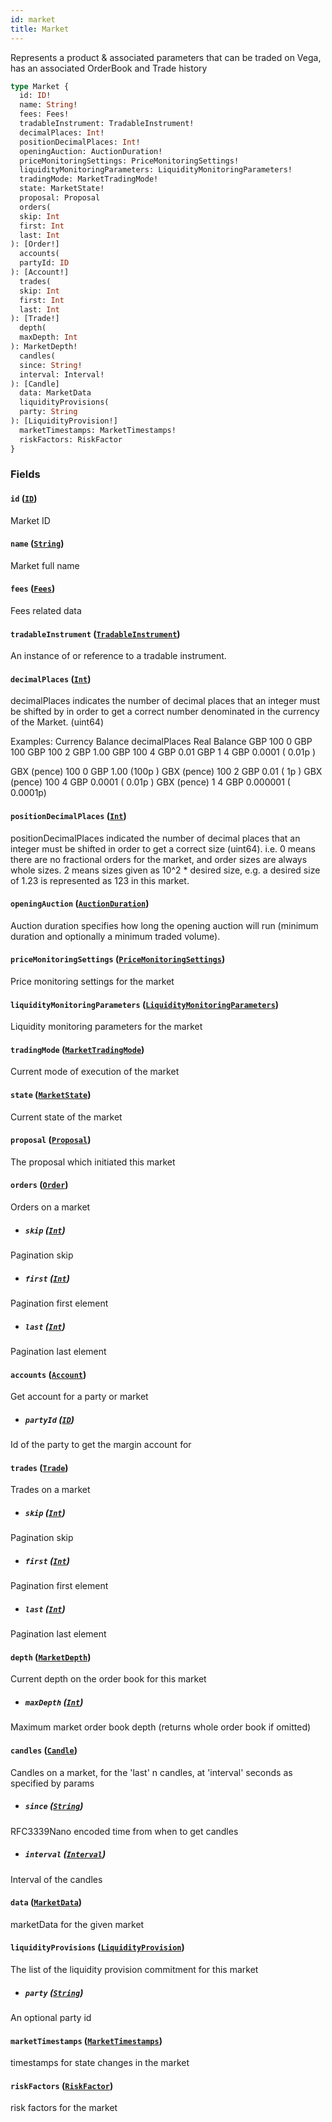 ```yaml
---
id: market
title: Market
---
```



Represents a product & associated parameters that can be traded on Vega, has an associated OrderBook and Trade history

```graphql
type Market {
  id: ID!
  name: String!
  fees: Fees!
  tradableInstrument: TradableInstrument!
  decimalPlaces: Int!
  positionDecimalPlaces: Int!
  openingAuction: AuctionDuration!
  priceMonitoringSettings: PriceMonitoringSettings!
  liquidityMonitoringParameters: LiquidityMonitoringParameters!
  tradingMode: MarketTradingMode!
  state: MarketState!
  proposal: Proposal
  orders(
  skip: Int
  first: Int
  last: Int
): [Order!]
  accounts(
  partyId: ID
): [Account!]
  trades(
  skip: Int
  first: Int
  last: Int
): [Trade!]
  depth(
  maxDepth: Int
): MarketDepth!
  candles(
  since: String!
  interval: Interval!
): [Candle]
  data: MarketData
  liquidityProvisions(
  party: String
): [LiquidityProvision!]
  marketTimestamps: MarketTimestamps!
  riskFactors: RiskFactor
}
```


### Fields

#### `id` ([`ID`](/docs/testnet/graphql/scalars/id))

Market ID


#### `name` ([`String`](/docs/testnet/graphql/scalars/string))

Market full name


#### `fees` ([`Fees`](/docs/testnet/graphql/objects/fees))

Fees related data


#### `tradableInstrument` ([`TradableInstrument`](/docs/testnet/graphql/objects/tradable-instrument))

An instance of or reference to a tradable instrument.


#### `decimalPlaces` ([`Int`](/docs/testnet/graphql/scalars/int))

decimalPlaces indicates the number of decimal places that an integer must be shifted by in order to get a correct
number denominated in the currency of the Market. (uint64)

Examples:
Currency     Balance  decimalPlaces  Real Balance
GBP              100              0       GBP 100
GBP              100              2       GBP   1.00
GBP              100              4       GBP   0.01
GBP                1              4       GBP   0.0001   (  0.01p  )

GBX (pence)      100              0       GBP   1.00     (100p     )
GBX (pence)      100              2       GBP   0.01     (  1p     )
GBX (pence)      100              4       GBP   0.0001   (  0.01p  )
GBX (pence)        1              4       GBP   0.000001 (  0.0001p)


#### `positionDecimalPlaces` ([`Int`](/docs/testnet/graphql/scalars/int))

positionDecimalPlaces indicated the number of decimal places that an integer must be shifted in order to get a correct size (uint64).
i.e. 0 means there are no fractional orders for the market, and order sizes are always whole sizes. 
2 means sizes given as 10^2 * desired size, e.g. a desired size of 1.23 is represented as 123 in this market. 


#### `openingAuction` ([`AuctionDuration`](/docs/testnet/graphql/objects/auction-duration))

Auction duration specifies how long the opening auction will run (minimum
duration and optionally a minimum traded volume).


#### `priceMonitoringSettings` ([`PriceMonitoringSettings`](/docs/testnet/graphql/objects/price-monitoring-settings))

Price monitoring settings for the market


#### `liquidityMonitoringParameters` ([`LiquidityMonitoringParameters`](/docs/testnet/graphql/objects/liquidity-monitoring-parameters))

Liquidity monitoring parameters for the market


#### `tradingMode` ([`MarketTradingMode`](/docs/testnet/graphql/enums/market-trading-mode))

Current mode of execution of the market


#### `state` ([`MarketState`](/docs/testnet/graphql/enums/market-state))

Current state of the market


#### `proposal` ([`Proposal`](/docs/testnet/graphql/objects/proposal))

The proposal which initiated this market


#### `orders` ([`Order`](/docs/testnet/graphql/objects/order))

Orders on a market
- ##### `skip` ([`Int`](/docs/testnet/graphql/scalars/int))

Pagination skip


- ##### `first` ([`Int`](/docs/testnet/graphql/scalars/int))

Pagination first element


- ##### `last` ([`Int`](/docs/testnet/graphql/scalars/int))

Pagination last element


#### `accounts` ([`Account`](/docs/testnet/graphql/objects/account))

Get account for a party or market
- ##### `partyId` ([`ID`](/docs/testnet/graphql/scalars/id))

Id of the party to get the margin account for


#### `trades` ([`Trade`](/docs/testnet/graphql/objects/trade))

Trades on a market
- ##### `skip` ([`Int`](/docs/testnet/graphql/scalars/int))

Pagination skip


- ##### `first` ([`Int`](/docs/testnet/graphql/scalars/int))

Pagination first element


- ##### `last` ([`Int`](/docs/testnet/graphql/scalars/int))

Pagination last element


#### `depth` ([`MarketDepth`](/docs/testnet/graphql/objects/market-depth))

Current depth on the order book for this market
- ##### `maxDepth` ([`Int`](/docs/testnet/graphql/scalars/int))

Maximum market order book depth (returns whole order book if omitted)


#### `candles` ([`Candle`](/docs/testnet/graphql/objects/candle))

Candles on a market, for the 'last' n candles, at 'interval' seconds as specified by params
- ##### `since` ([`String`](/docs/testnet/graphql/scalars/string))

RFC3339Nano encoded time from when to get candles


- ##### `interval` ([`Interval`](/docs/testnet/graphql/enums/interval))

Interval of the candles


#### `data` ([`MarketData`](/docs/testnet/graphql/objects/market-data))

marketData for the given market


#### `liquidityProvisions` ([`LiquidityProvision`](/docs/testnet/graphql/objects/liquidity-provision))

The list of the liquidity provision commitment for this market
- ##### `party` ([`String`](/docs/testnet/graphql/scalars/string))

An optional party id


#### `marketTimestamps` ([`MarketTimestamps`](/docs/testnet/graphql/objects/market-timestamps))

timestamps for state changes in the market


#### `riskFactors` ([`RiskFactor`](/docs/testnet/graphql/objects/risk-factor))

risk factors for the market





